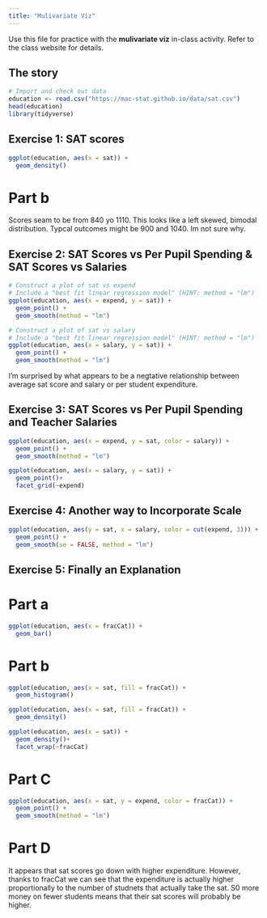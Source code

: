 ```yaml
---
title: "Mulivariate Viz"
---
```


Use this file for practice with the **mulivariate viz** in-class activity.  Refer to the class website for details.

## The story

```r
# Import and check out data
education <- read.csv("https://mac-stat.github.io/data/sat.csv")
head(education)
library(tidyverse)
```

## Exercise 1: SAT scores
```r
ggplot(education, aes(x = sat)) +
  geom_density()
```
# Part b
Scores seam to be from 840 yo 1110. This looks like a left skewed, bimodal distribution. Typcal outcomes might be 900 and 1040. Im not sure why. 

## Exercise 2: SAT Scores vs Per Pupil Spending & SAT Scores vs Salaries

```r
# Construct a plot of sat vs expend
# Include a "best fit linear regression model" (HINT: method = "lm")
ggplot(education, aes(x = expend, y = sat)) +
  geom_point() +
  geom_smooth(method = "lm")
```
```r
# Construct a plot of sat vs salary
# Include a "best fit linear regression model" (HINT: method = "lm")
ggplot(education, aes(x = salary, y = sat)) +
  geom_point() +
  geom_smooth(method = "lm")
```

I'm surprised by what appears to be a negtative relationship between average sat score and salary or per student expenditure.

## Exercise 3: SAT Scores vs Per Pupil Spending and Teacher Salaries
```r
ggplot(education, aes(x = expend, y = sat, color = salary)) +
  geom_point() +
  geom_smooth(method = "lm")

ggplot(education, aes(x = salary, y = sat)) +
  geom_point()+
  facet_grid(~expend)

```
## Exercise 4: Another way to Incorporate Scale
```r
ggplot(education, aes(y = sat, x = salary, color = cut(expend, 3))) + 
  geom_point() + 
  geom_smooth(se = FALSE, method = "lm")
```
## Exercise 5: Finally an Explanation
# Part a
```r
ggplot(education, aes(x = fracCat)) +
  geom_bar()
```
# Part b
```r
ggplot(education, aes(x = sat, fill = fracCat)) +
  geom_histogram()

ggplot(education, aes(x = sat, fill = fracCat)) +
  geom_density()

ggplot(education, aes(x = sat)) +
  geom_density()+
  facet_wrap(~fracCat)
```

# Part C
```r
ggplot(education, aes(x = sat, y = expend, color = fracCat)) +
  geom_point() +
  geom_smooth(method = "lm")
```
# Part D
It appears that sat scores go down with higher expenditure. However, thanks to fracCat we can see that the expenditure is actually higher proportionally to the number of studnets that actually take the sat. S0 more money on fewer students means that their sat scores will probably be higher. 
